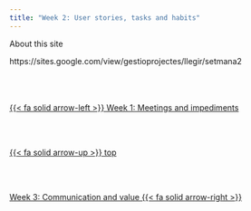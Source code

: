```yaml
---
title: "Week 2: User stories, tasks and habits"
---
```


About this site

https://sites.google.com/view/gestioprojectes/llegir/setmana2<!--- navLinks -->
<br><br>
<div class=row>
<br>
<div class='column left previous'>
<br>
[{{< fa solid arrow-left >}} Week 1: Meetings and impediments](/scrum/week1.qmd)
<br>
</div>
<br>
<div class='column center'>
<br>
[{{< fa solid arrow-up >}} top](#top)
<br>
</div>
<br>
<div class='column right next'>
<br>
[Week 3: Communication and value  {{< fa solid arrow-right >}}](/scrum/week3.qmd)
<br>
</div>
<br>
</div>
